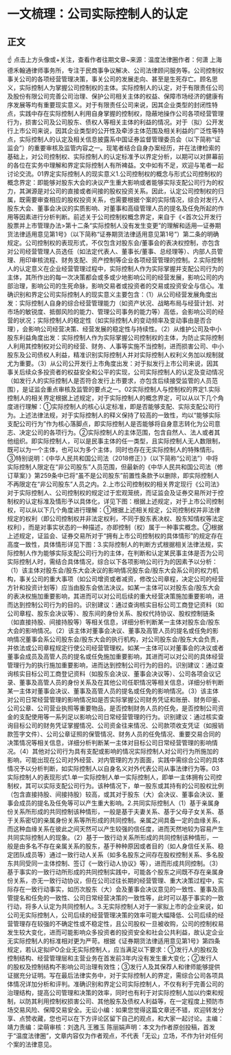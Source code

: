 # 一文梳理：公司实际控制人的认定
## 正文
☝ 点击上方头像或+关注，查看作者往期文章~来源：温度法律圈作者：何潇 上海德禾翰通律师事务所，专注于民商事争议解决、公司法律顾问服务等。公司控制权事关公司的各项经营管理决策，事关公司的发展走向、甚至是生死存亡。顾名思义，实际控制人为掌握公司控制权的主体。实际控制人的认定，对于有限责任公司及股份有限公司完善公司治理、保护公司相关主体的权益、保障市场经济的健康有序发展等均有重要现实意义。对于有限责任公司来说，因其企业类型的封闭性特点，实践中存在实际控制人利用自身掌握的控制权，隐蔽地操作公司各项经营管理行为，损害公司及公司股东、债权人等相关主体的利益的情况。对于（拟）公开发行上市公司来说，因其企业类型的公开性及牵涉主体范围及相关利益的广泛性等特点，实际控制人的认定及相关信息披露系中国证券监督管理委员会（以下简称“证监会”）的重要审核及监管内容之一。现笔者结合自身办案经历，并在法律检索的基础上，对公司控制权、实际控制人的认定标准予以界定分析，以期可以对屏幕前的各位在实务中理解和界定实际控制人有所裨益。文中如有不足，欢迎与笔者一起讨论交流。01界定实际控制人的现实意义1.公司控制权的概念与形式公司控制权的概念界定：即能够对股东大会的决议产生重大影响或者能够实际支配公司行为的权力，其渊源是对公司的直接或者间接的股权投资关系。因此，认定公司控制权的归属，既需要审查相应的股权投资关系，也需要根据个案的实际情况，综合对发行人股东大会、董事会决议的实质影响、对董事和高级管理人员的提名及任免所起的作用等因素进行分析判断。前述关于公司控制权概念界定，来自于《<首次公开发行股票并上市管理办法>第十二条“实际控制人没有发生变更”的理解和适用—证券期货法律适用意见第1号》（以下简称“证券期货法律适用意见第1号”）第二条的明确规定。公司控制权的表现形式，不仅包含对股东会/董事会的表决权控制，亦包含对公司经营管理人员选任（如法定代表人、董事长/董事、总经理等）、内部人员管理、用印审核流程、财务支配、资产控制等企业各项经营管理的控制。2.实际控制人的认定意义在企业经营管理过程中，实际控制人作为实际掌握并支配公司行为的主体，其所作出的每一次决策都会或多或少地影响公司的经营发展，影响公司的内部治理，影响公司的生死命脉，影响交易者或投资者的交易或投资安全与信心。准确识别和界定公司实际控制人的现实意义主要包含：（1）从公司经营发展角度出发：实际控制人自身的综合经营管理能力（如资产状况、战略布局与经营计划、对市场的敏锐度、抵御风险的能力、管理公司事务的能力等）高低，会影响公司的经营的状况；实际控制人的稳定性（如实际控制人的变动频率及变动事由是否合理），会影响公司经营决策、经营发展的稳定性与持续性。（2）从维护公司及中小股东利益角度出发：实际控制人作为实际掌握公司控制权的主体，为防止实际控制人利用其控制权对公司的经营、财务、人事等实施不当控制，进而损害公司、中小股东及公司债权人利益，精准识别实际控制人并对实际控制人权利义务加以规制就尤为重要。（3）从公司公开发行上市角度出发：对于拟发行上市公司来说，因其事关后续众多投资者的权益安全和公平的实现，公司实际控制人的认定及变动情况（如发行人的实际控制人是否符合发行上市要求，亦包含后续接受监管的人员范围），是证监会重点审核及监管的要点之一。02实际控制人与控制权的界定1.实际控制人的相关界定根据上述规定，对于实际控制人的概念界定，可以从以下几个角度进行理解：①实际控制人的核心认定标准，即是否能够支配、实际支配公司行为。上述法律法规，对于实际控制人的释义保持了较高的一致性，均以“能够实际支配公司行为”作为核心落脚点，即实际控制人是否能够将自身意志转化为公司意志、决定公司的各项行为。②实际控制人的主体范围，包含自然人、法人或者其他组织。即实际控制人，可以是民事主体的任一类型，且实际控制人无人数限制，既可以为一个主体，也可以为多个主体，同时也存在无实际控制人的特殊情形。③特别说明：《中华人民共和国公司法（2018修正）》（以下简称“公司法”）中将实际控制人限定在“非公司股东”人员范围，但最新的《中华人民共和国公司法（修订草案）》第259条中已将“虽不是公司股东”前置性条款予以删除，即实际控制人不再限定在“非公司股东”人员之内。2.上市公司控制权的相关界定现行《公司法》对于实际控制人、公司控制权的规定过于宏观笼统，而证监会及证券交易所对于控制权的认定标准及情形予以具体化，详见下图：根据上述规定，对于上市公司控制权，可以从以下几个角度进行理解：①根据上述相关规定，公司控制权并非法律规定的权利（即公司控制权并非法定权利，不同于股东表决权、股东知情权等法定权利），而是对事实状态的一种描述，亦即控制（权）属于一种事实概念。②根据上述规定，证监会、证券交易所对于“拥有上市公司控制权的具体情形”的规定存在高度一致性，具体情形详见下图：3.实际控制人的判断方式根据相关法律法规，实际控制人作为能够实际支配公司行为的主体，在判断和认定某民事主体是否为公司实际控制人时，需结合具体情况，综合以下各项影响公司行为的因素予以分析：（1）该主体对股东会/股东大会决议的影响情况股东会/股东大会系公司的权力机构，事关公司的重大事项（如公司增资或者减资，修改公司章程，决定公司的经营方针和投资计划等）应当由股东会依法决议。如某一主体可以对股东会/股东大会的表决权施加重要影响，其进而可以对公司后续的重大经营决策施加重要影响，进而达到控制公司行为的目的。识别建议：通过查询核实目标公司工商登记资料（如公司章程、股东会决议等）、股东间的身份关系、股权代持协议、股权控制链条（如直接持股、间接持股等）等相关信息，详细分析判断某一主体对股东会/股东大会的影响情况。（2）该主体对董事会决议、董事及高管人员的提名或任免的影响情况董事会系公司股东会/股东大会的执行机构，对公司股东会/股东大会负责，并依法或公司章程规定行使公司经营管理权。如某一主体可以对董事会的决议或者董事会成员及高管人员的提名或任免施加重要影响，其进而可以对公司的具体经营管理行为的执行施加重要影响，进而达到控制公司行为的目的。识别建议：通过查询核实目标公司工商登记资料（如股东会决议、董事会决议等）、公司各项会议记录、董事及高管人员的身份关系及在其他公司任职情况等相关信息，详细分析判断某一主体对董事会决议、董事及高管人员的提名或任免的影响情况。（3）该主体对公司日常经营管理的影响情况如是否实际掌握公司财务凭证和账册、财务印鉴、公司公章、公司营业执照等重要物品，是否控制财务人员的任免，是否控制公司资金的支配使用等一系列足以影响公司日常经营管理的行为。识别建议：通过核实查询目标公司的财务凭证掌握情况、公司资金往来情况、公司款项收支凭证（如报销款签字文件）、公司公章证照的保管情况、财务人员的任免情况、重要交易合同的决策情况等相关信息，详细分析判断某一主体对目标公司日常经营管理的影响情况。（4）其他对公司行为具有支配或影响的情况实际控制人对公司行为所施加的影响，可能出现在公司对外经营、对内管理的方方面面，实践中需综合公司的具体情况予以分析判断，如实际控制人以自身名义对外代表公司从事法律行为等。03实际控制人的表现形式1.单一实际控制人单一实际控制人，即单一主体拥有公司控制权，其可以实际支配公司行为。该种情况下，单一股东或其持有的公司股权比例（包含直接持股、间接持股）较高，或其对于股东（大）会决议、董事会决议、董事会成员的提名及任免等可以产生重大影响。2.共同实际控制人（1）基于亲属身份关系所形成的共同控制该种情形，一般是基于夫妻关系、基于父母子女关系、基于关系密切的亲属身份关系等所形成的共同控制。亲属之间具备一定的血缘关系，而这种血缘关系在彼此之间天然可以产生较强的信任度，进而天然地较为容易产生共同实际控制人的现象。（2）基于一致行动关系所形成的共同控制该种情形，一般是由多名不存在亲属关系的股东，基于种种原因或者目的（如人身信任关系、稳定团队成员等）通过一致行动人关系（如多名股东之间存在股权控制关系、多名股东共同受同一主体控制、签订《一致行动人协议》等），进而形成共同控制。（3）基于事实的一致行动所形成的共同控制实践中，可能各个股东之间既不存在亲属身份关系，亦无一致行动协议，但在公司过往长期的经营管理、重大决策过程中，实际存在一致行动事实，如历次股东（大）会及董事会决议意见的一致性、董事及高管提名和任免的一致性、公司日常经营决策的一致性等，此时可以基于事实的一致行动，将多人认定为共同控制人。3.无实际控制人对于一家拟上市的企业来说，如公司无实际控制人，公司后续的经营管理决策的效率可能大幅降低、公司后续的经营管理存在较强的不确定性或不稳定性，且公司股权一旦被收购，公司的控制权易发生较大变化，进而可能影响众多投资者的投资安全和社会公共利益，故认定企业无实际控制人的标准相对更为严苛。根据《证券期货法律适用意见第1号》第四条规定，若认定拟IPO企业无实际控制人，应当满足以下要求：①发行人的股权及控制结构、经营管理层和主营业务在首发前3年内没有发生重大变化；②发行人的股权及控制结构不影响公司治理有效性；③发行人及其保荐人和律师能够提供证据充分证明。写在最后法律实务中，对于实际控制人的界定，需综合公司各项具体情况详加分析和评判。准确识别和界定公司实际控制人，不仅有利于完善公司的治理结构，提高公司管理和决策的效率，同时也有利于对实际控制人加以约束和规制，以防其利用控制权损害公司、其他股东及债权人利益等，在一定程度上预防市场交易风险、保障交易安全。无讼小编：如果您觉得这篇文章还不错，欢迎转发分享、点赞收藏，您也可以在下方评论区留下自己的观点，和大家一起讨论。主编：靖力责编：梁萌审核：刘逸凡 王雅玉 陈丽娟声明：本文为作者原创投稿，首发于“温度法律圈”，文章内容仅为作者观点，不代表「无讼」立场，不作为针对任何个案的法律意见。